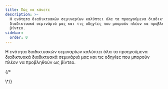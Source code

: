 ```yaml
---
title: Πώς να κάνετε
description: >-
  Η ενότητα διαδικτυακών σεμιναρίων καλύπτει όλα τα προηγούμενα διαδικτυακά
  διαδικτυακά σεμινάριά μας και τις οδηγίες που μπορούν πλέον να προβληθούν ως
  βίντεο.
sidebar:
  order: 0
---
```


Η ενότητα διαδικτυακών σεμιναρίων καλύπτει όλα τα προηγούμενα διαδικτυακά διαδικτυακά σεμινάριά μας και τις οδηγίες που μπορούν πλέον να προβληθούν ως βίντεο.

<CloudinaryImage width="700" height="525" resize="scale" quality="best" alt="Σύντομα διαθέσιμο" src="academy/webinars" errorImage="noimage_opaque_nyrtl0.png" />


{/\*<LinkCard title="Ανακαλύψτε εξαιρετικές προσφορές" description="The guide gives you some tips on how to search for things to sell on Wink." href="/guides/discover-great-deals/" />


<LinkCard title="Το κουμπί ΚΡΑΤΗΣΗ ΤΩΡΑ" description="This guide steps hotels through how to do the simplest integration with Wink with a 'Book Now' button." href="/guides/the-book-now-button/" />


<LinkCard title="Πληροφορίες για ανδρείκελα" description="This guides shows you how to use analytics effectively from the perspective of a supplier and an affiliate." href="/guides/insight-for-dummies/" />


<LinkCard title="Ενσωμάτωση με το TripPay" description="The guide gives you step-by-step instructions on how to do a full integration with TripPay as a travel company wishing to outsource the payment process." href="/guides/integrating-with-trip-pay/" />
\*/}


